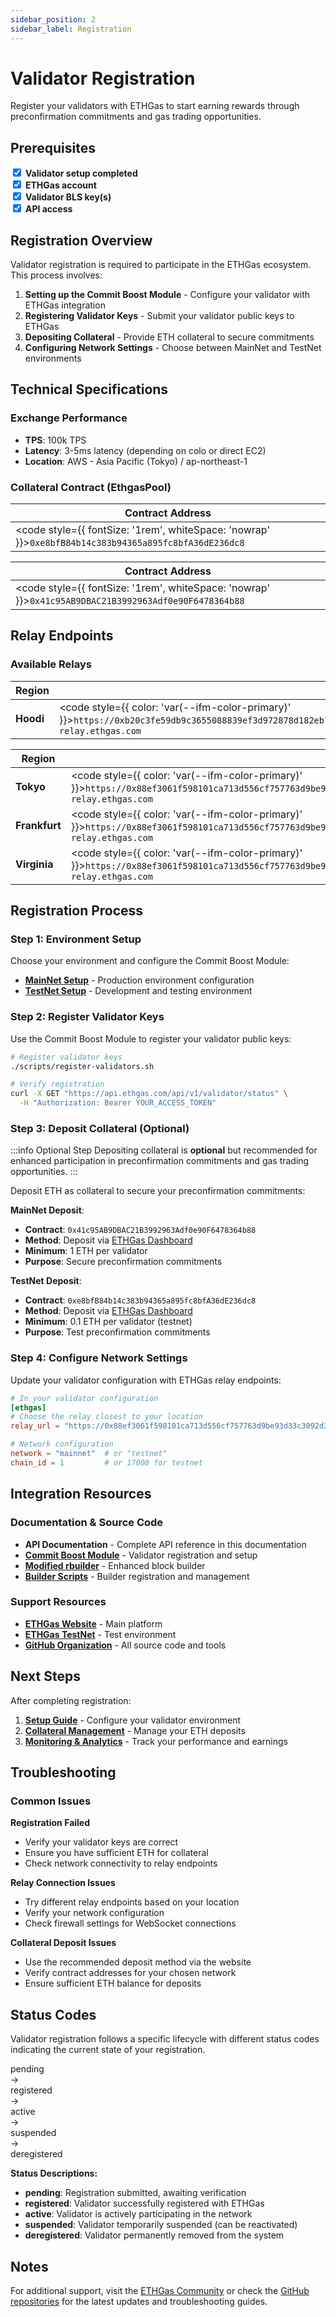 ```yaml
---
sidebar_position: 2
sidebar_label: Registration
---
```


# Validator Registration

Register your validators with ETHGas to start earning rewards through preconfirmation commitments and gas trading opportunities.

## Prerequisites

<div style={{ display: 'flex', alignItems: 'center', marginBottom: '0.5rem' }}>
  <input type="checkbox" checked readOnly style={{ marginRight: '1rem', margin: 0 }} />
  <span><strong>Validator setup completed</strong></span>
</div>

<div style={{ display: 'flex', alignItems: 'center', marginBottom: '0.5rem' }}>
  <input type="checkbox" checked readOnly style={{ marginRight: '1rem', margin: 0 }} />
  <span><strong>ETHGas account</strong></span>
</div>

<div style={{ display: 'flex', alignItems: 'center', marginBottom: '0.5rem' }}>
  <input type="checkbox" checked readOnly style={{ marginRight: '1rem', margin: 0 }} />
  <span><strong>Validator BLS key(s)</strong></span>
</div>

<div style={{ display: 'flex', alignItems: 'center', marginBottom: '0.5rem' }}>
  <input type="checkbox" checked readOnly style={{ marginRight: '1rem', margin: 0 }} />
  <span><strong>API access</strong></span>
</div>

## Registration Overview

Validator registration is required to participate in the ETHGas ecosystem. This process involves:

1. **Setting up the Commit Boost Module** - Configure your validator with ETHGas integration
2. **Registering Validator Keys** - Submit your validator public keys to ETHGas
3. **Depositing Collateral** - Provide ETH collateral to secure commitments
4. **Configuring Network Settings** - Choose between MainNet and TestNet environments

## Technical Specifications

### Exchange Performance
- **TPS**: 100k TPS
- **Latency**: 3-5ms latency (depending on colo or direct EC2)
- **Location**: AWS - Asia Pacific (Tokyo) / ap-northeast-1

### Collateral Contract (EthgasPool)


<Tabs>
<TabItem value="testnet" label="TestNet" default>

| Contract Address |
|------------------|
| <code style={{ fontSize: '1rem', whiteSpace: 'nowrap' }}>`0xe8bfB84b14c383b94365a895fc8bfA36dE236dc8`</code> |

<!-- **Recommendation**: Deposit collateral via the [ETHGas TestNet](https://testnet.ethgas.com) -->

</TabItem>
<TabItem value="mainnet" label="MainNet">

| Contract Address |
|------------------|
| <code style={{ fontSize: '1rem', whiteSpace: 'nowrap' }}>`0x41c95AB9DBAC21B3992963Adf0e90F6478364b88`</code> |

<!-- **Recommendation**: Deposit collateral via the [ETHGas website](https://ethgas.com) -->

</TabItem>
</Tabs>

## Relay Endpoints

### Available Relays

<Tabs>
<TabItem value="testnet-relays" label="TestNet " default>

| Region | Endpoint |
|--------|----------|
| **Hoodi** | <code style={{ color: 'var(--ifm-color-primary)' }}>`https://0xb20c3fe59db9c3655088839ef3d972878d182eb745afd8abb1dd2abf6c14f93cd5934ed4446a5fe1ba039e2bc0cf1011@hoodi-relay.ethgas.com`</code> |

</TabItem>
<TabItem value="mainnet-relays" label="MainNet">

| Region | Endpoint |
|--------|----------|
| **Tokyo** | <code style={{ color: 'var(--ifm-color-primary)' }}>`https://0x88ef3061f598101ca713d556cf757763d9be93d33c3092d3ab6334a36855b6b4a4020528dd533a62d25ea6648251e62e@ap-relay.ethgas.com`</code> |
| **Frankfurt** | <code style={{ color: 'var(--ifm-color-primary)' }}>`https://0x88ef3061f598101ca713d556cf757763d9be93d33c3092d3ab6334a36855b6b4a4020528dd533a62d25ea6648251e62e@eu-relay.ethgas.com`</code> |
| **Virginia** | <code style={{ color: 'var(--ifm-color-primary)' }}>`https://0x88ef3061f598101ca713d556cf757763d9be93d33c3092d3ab6334a36855b6b4a4020528dd533a62d25ea6648251e62e@us-relay.ethgas.com`</code> |

</TabItem>
</Tabs>

## Registration Process

### Step 1: Environment Setup

Choose your environment and configure the Commit Boost Module:

- **[MainNet Setup](/docs/validators/setup)** - Production environment configuration
- **[TestNet Setup](/docs/validators/setup)** - Development and testing environment

### Step 2: Register Validator Keys

Use the Commit Boost Module to register your validator public keys:

```bash
# Register validator keys
./scripts/register-validators.sh

# Verify registration
curl -X GET "https://api.ethgas.com/api/v1/validator/status" \
  -H "Authorization: Bearer YOUR_ACCESS_TOKEN"
```

### Step 3: Deposit Collateral (Optional)

:::info Optional Step
Depositing collateral is **optional** but recommended for enhanced participation in preconfirmation commitments and gas trading opportunities.
:::

Deposit ETH as collateral to secure your preconfirmation commitments:

<Tabs>
<TabItem value="mainnet-deposit" label="MainNet" default>

**MainNet Deposit**:
- **Contract**: `0x41c95AB9DBAC21B3992963Adf0e90F6478364b88`
- **Method**: Deposit via [ETHGas Dashboard](https://app.ethgas.com/my-portfolio/accounts)
- **Minimum**: 1 ETH per validator
- **Purpose**: Secure preconfirmation commitments

</TabItem>
<TabItem value="testnet-deposit" label="TestNet">

**TestNet Deposit**:
- **Contract**: `0xe8bfB84b14c383b94365a895fc8bfA36dE236dc8`
- **Method**: Deposit via [ETHGas Dashboard](https://app.ethgas.com/my-portfolio/accounts)
- **Minimum**: 0.1 ETH per validator (testnet)
- **Purpose**: Test preconfirmation commitments

</TabItem>
</Tabs>

### Step 4: Configure Network Settings

Update your validator configuration with ETHGas relay endpoints:

```toml
# In your validator configuration
[ethgas]
# Choose the relay closest to your location
relay_url = "https://0x88ef3061f598101ca713d556cf757763d9be93d33c3092d3ab6334a36855b6b4a4020528dd533a62d25ea6648251e62e@ap-relay.ethgas.com"

# Network configuration
network = "mainnet"  # or "testnet"
chain_id = 1         # or 17000 for testnet
```

## Integration Resources

### Documentation & Source Code

- **API Documentation** - Complete API reference in this documentation
- **[Commit Boost Module](https://github.com/ethgas-developer/ethgas-preconf-commit-boost-module)** - Validator registration and setup
- **[Modified rbuilder](https://github.com/ethgas-developer/preconf-builder)** - Enhanced block builder
- **[Builder Scripts](https://github.com/ethgas-developer/ethgas-builder-scripts)** - Builder registration and management

### Support Resources

- **[ETHGas Website](https://ethgas.com)** - Main platform
- **[ETHGas TestNet](https://testnet.ethgas.com)** - Test environment
- **[GitHub Organization](https://github.com/ethgas-developer)** - All source code and tools

## Next Steps

After completing registration:

1. **[Setup Guide](/docs/validators/setup)** - Configure your validator environment
2. **[Collateral Management](/docs/validators/deposits)** - Manage your ETH deposits
3. **[Monitoring & Analytics](/docs/validators/monitoring)** - Track your performance and earnings

## Troubleshooting

### Common Issues

**Registration Failed**
- Verify your validator keys are correct
- Ensure you have sufficient ETH for collateral
- Check network connectivity to relay endpoints

**Relay Connection Issues**
- Try different relay endpoints based on your location
- Verify your network configuration
- Check firewall settings for WebSocket connections

**Collateral Deposit Issues**
- Use the recommended deposit method via the website
- Verify contract addresses for your chosen network
- Ensure sufficient ETH balance for deposits

## Status Codes

Validator registration follows a specific lifecycle with different status codes indicating the current state of your registration.

<div style={{ 
  display: 'flex', 
  alignItems: 'center', 
  justifyContent: 'space-between',
  background: 'var(--ifm-color-emphasis-100)',
  padding: '1rem',
  borderRadius: '8px',
  margin: '1rem 0'
}}>
  <div style={{ fontWeight: 'bold', color: 'var(--ifm-color-warning)' }}>pending</div>
  <div style={{ fontSize: '1.5rem' }}>→</div>
  <div style={{ fontWeight: 'bold', color: 'var(--ifm-color-info)' }}>registered</div>
  <div style={{ fontSize: '1.5rem' }}>→</div>
  <div style={{ fontWeight: 'bold', color: 'var(--ifm-color-success)' }}>active</div>
  <div style={{ fontSize: '1.5rem' }}>→</div>
  <div style={{ fontWeight: 'bold', color: 'var(--ifm-color-warning)' }}>suspended</div>
  <div style={{ fontSize: '1.5rem' }}>→</div>
  <div style={{ fontWeight: 'bold', color: 'var(--ifm-color-danger)' }}>deregistered</div>
</div>

**Status Descriptions:**
- **pending**: Registration submitted, awaiting verification
- **registered**: Validator successfully registered with ETHGas
- **active**: Validator is actively participating in the network
- **suspended**: Validator temporarily suspended (can be reactivated)
- **deregistered**: Validator permanently removed from the system

## Notes

For additional support, visit the [ETHGas Community](https://discord.gg/ethgas) or check the [GitHub repositories](https://github.com/ethgas-developer) for the latest updates and troubleshooting guides. 

